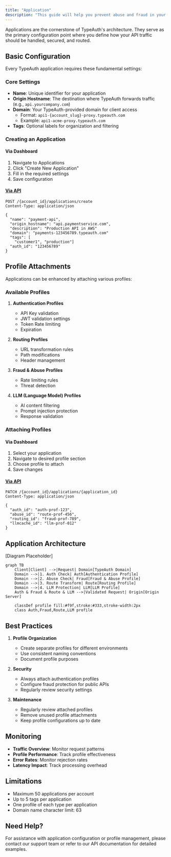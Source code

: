 ```yaml
---
title: "Application"
description: "This guide will help you prevent abuse and fraud in your application"
---
```


Applications are the cornerstone of TypeAuth's architecture. They serve as the primary configuration point where you define how your API traffic should be handled, secured, and routed.

## Basic Configuration

Every TypeAuth application requires these fundamental settings:

### Core Settings

- **Name**: Unique identifier for your application
- **Origin Hostname**: The destination where TypeAuth forwards traffic (e.g., `api.yourcompany.com`)
- **Domain**: Your TypeAuth-provided domain for client access
  - Format: `api1-{account_slug}-proxy.typeauth.com`
  - Example: `api1-acme-proxy.typeauth.com`
- **Tags**: Optional labels for organization and filtering

### Creating an Application

#### Via Dashboard
1. Navigate to Applications
2. Click "Create New Application"
3. Fill in the required settings
4. Save configuration

#### [Via API](https://docs.typeauth.com/api-reference/applications/create-a-new-application)
```http
POST /{account_id}/applications/create
Content-Type: application/json

{
  "name": "payment-api",
  "origin_hostname": "api.paymentservice.com",
  "description": "Production API in AWS"
  "domain": "payments-123456789.typeauth.com"
  "tags": [
    "customer1", "production"]
  "auth_id": "123456789"
}
```

## Profile Attachments

Applications can be enhanced by attaching various profiles:

### Available Profiles

1. **Authentication Profiles**
   - API Key validation
   - JWT validation settings
   - Token Rate limiting
   - Expiration

2. **Routing Profiles**
   - URL transformation rules
   - Path modifications
   - Header management

3. **Fraud & Abuse Profiles**
   - Rate limiting rules
   - Threat detection

4. **LLM (Language Model) Profiles**
   - AI content filtering
   - Prompt injection protection
   - Response validation

### Attaching Profiles

#### Via Dashboard
1. Select your application
2. Navigate to desired profile section
3. Choose profile to attach
4. Save changes

#### [Via API](https://docs.typeauth.com/api-reference/applications/update-application)
```http
PATCH /{account_id}/applications/{application_id}
Content-Type: application/json

{
  "auth_id": "auth-prof-123",
  "abuse_id": "route-prof-456",
  "routing_id": "fraud-prof-789",
  "llmcache_id": "llm-prof-012"
}
```

## Application Architecture

[Diagram Placeholder]
```mermaid
graph TB
    Client[Client] -->|Request| Domain[TypeAuth Domain]
    Domain -->|1. Auth Check| Auth[Authentication Profile]
    Domain -->|2. Abuse Check| Fraud[Fraud & Abuse Profile]
    Domain -->|3. Route Transform| Route[Routing Profile]
    Domain -->|4. LLM Protection| LLM[LLM Profile]
    Auth & Fraud & Route & LLM -->|Validated Request| Origin[Origin Server]
    
    classDef profile fill:#f9f,stroke:#333,stroke-width:2px
    class Auth,Fraud,Route,LLM profile
```



## Best Practices

1. **Profile Organization**
   - Create separate profiles for different environments
   - Use consistent naming conventions
   - Document profile purposes

2. **Security**
   - Always attach authentication profiles
   - Configure fraud protection for public APIs
   - Regularly review security settings

3. **Maintenance**
   - Regularly review attached profiles
   - Remove unused profile attachments
   - Keep profile configurations up to date



## Monitoring

- **Traffic Overview**: Monitor request patterns
- **Profile Performance**: Track profile effectiveness
- **Error Rates**: Monitor rejection rates
- **Latency Impact**: Track processing overhead

## Limitations

- Maximum 50 applications per account
- Up to 5 tags per application
- One profile of each type per application
- Domain name character limit: 63

## Need Help?

For assistance with application configuration or profile management, please contact our support team or refer to our API documentation for detailed examples.